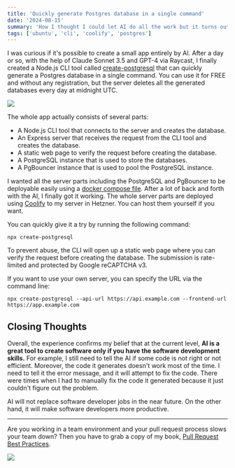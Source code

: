 ```yaml
---
title: 'Quickly generate Postgres database in a single command'
date: '2024-08-15'
summary: 'How I thought I could let AI do all the work but it turns out it can only do so much'
tags: ['ubuntu', 'cli', 'coolify', 'postgres']
---
```


I was curious if it's possible to create a small app entirely by AI. After a day or so, with the help of Claude Sonnet 3.5 and GPT-4 via Raycast, I finally created a Node.js CLI tool called [create-postgresql](https://github.com/nicnocquee/create-postgresql) that can quickly generate a Postgres database in a single command. You can use it for FREE and without any registration, but the server deletes all the generated databases every day at midnight UTC.

![](/static/images/articles/create-postgresql-raycast.png.webp)

The whole app actually consists of several parts:

- A Node.js CLI tool that connects to the server and creates the database.
- An Express server that receives the request from the CLI tool and creates the database.
- A static web page to verify the request before creating the database.
- A PostgreSQL instance that is used to store the databases.
- A PgBouncer instance that is used to pool the PostgreSQL instance.

I wanted all the server parts including the PostgreSQL and PgBouncer to be deployable easily using a [docker compose file](https://github.com/nicnocquee/create-postgresql/blob/main/docker-compose.yml). After a lot of back and forth with the AI, I finally got it working. The whole server parts are deployed using [Coolify](https://coolify.io) to my server in Hetzner. You can host them yourself if you want.

You can quickly give it a try by running the following command:

```shell
npx create-postgresql
```

To prevent abuse, the CLI will open up a static web page where you can verify the request before creating the database. The submission is rate-limited and protected by Google reCAPTCHA v3.

If you want to use your own server, you can specify the URL via the command line:

```shell
npx create-postgresql --api-url https://api.example.com --frontend-url https://app.example.com
```

## Closing Thoughts

Overall, the experience confirms my belief that at the current level, **AI is a great tool to create software only if you have the software development skills.** For example, I still need to tell the AI if some code is not right or not efficient. Moreover, the code it generates doesn't work most of the time. I need to tell it the error message, and it will attempt to fix the code. There were times when I had to manually fix the code it generated because it just couldn't figure out the problem.

AI will not replace software developer jobs in the near future. On the other hand, it will make software developers more productive.

---

Are you working in a team environment and your pull request process slows your team down? Then you have to grab a copy of my book, [Pull Request Best Practices](https://pr.nico.fyi).

![](/static/images/articles/pull-request-best-practices.png)
